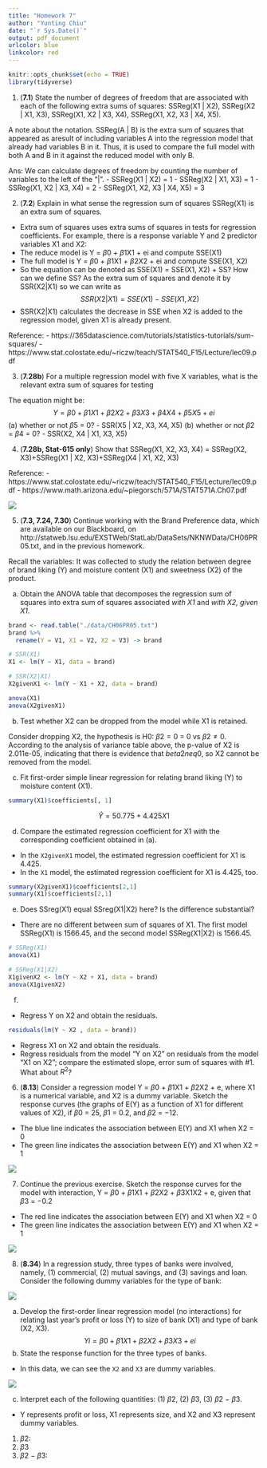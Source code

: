 ```yaml
---
title: "Homework 7"
author: "Yunting Chiu"
date: "`r Sys.Date()`"
output: pdf_document
urlcolor: blue
linkcolor: red
---
```


```r
knitr::opts_chunk$set(echo = TRUE)
library(tidyverse)
```
1. (**7.1**) State the number of degrees of freedom that are associated with each of the following extra sums of squares: SSReg(X1 | X2), SSReg(X2 | X1, X3), SSReg(X1, X2 | X3, X4),
SSReg(X1, X2, X3 | X4, X5).

A note about the notation. SSReg(A | B) is the extra sum of squares that appeared as aresult of including variables A into the regression model that already had variables B in it. Thus, it is used to compare the full model with both A and B in it against the reduced model with only B.

Ans: We can calculate degrees of freedom by counting the number of variables to the left of the "|".
- SSReg(X1 | X2) = 1
- SSReg(X2 | X1, X3) = 1
- SSReg(X1, X2 | X3, X4) = 2
- SSReg(X1, X2, X3 | X4, X5) = 3

2. (**7.2**) Explain in what sense the regression sum of squares SSReg(X1) is an extra sum of squares.
- Extra sum of squares uses extra sums of squares in tests for regression coefficients. For example, there is a response variable Y and 2 predictor variables X1 and X2:
- The reduce model is Y = $\beta0$ + $\beta1$X1 + ei and compute SSE(X1)
- The full model is Y = $\beta0$ + $\beta1$X1 + $\beta2$X2 + ei and compute SSE(X1, X2)
- So the equation can be denoted as SSE(X1) = SSE(X1, X2) + SS? How can we define SS? As the extra sum of squares and denote it by SSR(X2|X1) so we can write as
$$
SSR(X2|X1) = SSE(X1) − SSE(X1, X2)
$$
- SSR(X2|X1) calculates the decrease in SSE when X2 is added to the regression model, given X1 is already present.

Reference:
- https://365datascience.com/tutorials/statistics-tutorials/sum-squares/
- https://www.stat.colostate.edu/~riczw/teach/STAT540_F15/Lecture/lec09.pdf


3. (**7.28b**) For a multiple regression model with five X variables, what is the relevant extra sum of squares for testing

The equation might be:
$$
Y = \beta0 + \beta1X1 + \beta2X2 + \beta3X3 + \beta4X4 + \beta5X5 + ei
$$
(a) whether or not $\beta5$ = 0?
- SSR(X5 | X2, X3, X4, X5)
(b) whether or not $\beta2$ = $\beta4$ = 0?
- SSR(X2, X4 | X1, X3, X5)

4. (**7.28b, Stat-615 only**) Show that SSReg(X1, X2, X3, X4) = SSReg(X2, X3)+SSReg(X1 | X2, X3)+SSReg(X4 | X1, X2, X3)

Reference: 
- https://www.stat.colostate.edu/~riczw/teach/STAT540_F15/Lecture/lec09.pdf
- https://www.math.arizona.edu/~piegorsch/571A/STAT571A.Ch07.pdf

![](pics/4.jpeg)

5. (**7.3, 7.24, 7.30**)  Continue working with the Brand Preference data, which are available on
our Blackboard, on http://statweb.lsu.edu/EXSTWeb/StatLab/DataSets/NKNWData/CH06PR05.txt,
and in the previous homework.

Recall the variables: It was collected to study the relation between degree of brand liking (Y) and moisture content (X1) and sweetness (X2) of the product.

(a) Obtain the ANOVA table that decomposes the regression sum of squares into extra sum of squares associated *with X1* and *with X2, given X1*.

```r
brand <- read.table("./data/CH06PR05.txt")
brand %>%
  rename(Y = V1, X1 = V2, X2 = V3) -> brand

# SSR(X1) 
X1 <- lm(Y ~ X1, data = brand)

# SSR(X2|X1)
X2givenX1 <- lm(Y ~ X1 + X2, data = brand)

anova(X1)
anova(X2givenX1)
```

(b) Test whether X2 can be dropped from the model while X1 is retained.

Consider dropping X2, the hypothesis is H0: $\beta2 = 0$ = 0 vs $\beta2 \neq 0$. According to the analysis of variance table above, the p-value of X2 is 2.011e-05, indicating that there is evidence that $beta2 neq 0$, so X2 cannot be removed from the model.

(c) Fit first-order simple linear regression for relating brand liking (Y) to moisture content (X1).

```r
summary(X1)$coefficients[, 1]
```
$$
\hat{Y} = 50.775 + 4.425X1
$$

(d) Compare the estimated regression coefficient for X1 with the corresponding coefficient obtained in (a).
- In the `X2givenX1` model, the estimated regression coefficient for X1 is 4.425.
- In the `X1` model, the estimated regression coefficient for X1 is 4.425, too.
```r
summary(X2givenX1)$coefficients[2,1]
summary(X1)$coefficients[2,1]
```

(e) Does SSreg(X1) equal SSreg(X1|X2) here? Is the difference substantial?
- There are no different between sum of squares of X1. The first model SSReg(X1) is 1566.45, and the second model SSReg(X1|X2) is 1566.45. 
```r
# SSReg(X1)
anova(X1)

# SSReg(X1|X2)
X1givenX2 <- lm(Y ~ X2 + X1, data = brand)
anova(X1givenX2)
```


(f)
- Regress Y on X2 and obtain the residuals.
```r
residuals(lm(Y ~ X2 , data = brand))
```

- Regress X1 on X2 and obtain the residuals.
- Regress residuals from the model “Y on X2” on residuals from the model “X1 on X2”; compare the estimated slope, error sum of squares with #1. What about $R^2$?

6. (**8.13**) Consider a regression model Y = $\beta0$ + $\beta1$X1 + $\beta2$X2 + e, where X1 is a numerical variable, and X2 is a dummy variable. Sketch the response curves (the graphs of E(Y) as a
function of X1 for different values of X2), if $\beta0$ = 25, $\beta1$ = 0.2, and $\beta2$ = −12.

- The blue line indicates the association between E(Y) and X1 when X2 = 0
- The green line indicates the association between E(Y) and X1 when X2 = 1

![](pics/6.png)

7. Continue the previous exercise. Sketch the response curves for the model with interaction,
Y = $\beta0$ + $\beta1$X1 + $\beta2$X2 + $\beta3$X1X2 + e, given that $\beta3$ = −0.2

- The red line indicates the association between E(Y) and X1 when X2 = 0
- The green line indicates the association between E(Y) and X1 when X2 = 1

![](pics/7.png)


8. (**8.34**) In a regression study, three types of banks were involved, namely, (1) commercial, (2) mutual savings, and (3) savings and loan. Consider the following dummy variables for the type of bank:

![](pics/8.png)

(a) Develop the first-order linear regression model (no interactions) for relating last year’s profit or loss (Y) to size of bank (X1) and type of bank (X2, X3).
$$
Yi = \beta0 + \beta1X1 + \beta2X2 + \beta3X3 + ei
$$
(b) State the response function for the three types of banks.
- In this data, we can see the `X2` and `X3` are dummy variables.

![](pics/8b.png)

(c) Interpret each of the following quantities: (1) $\beta2$, (2) $\beta3$, (3) $\beta2$ − $\beta3$.

- Y represents profit or loss, X1 represents size, and X2 and X3 represent dummy variables.
1. $\beta2$:
2. $\beta3$
3. $\beta2$ − $\beta3$: 

